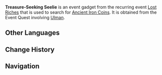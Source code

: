 {{Item Infobox
|title        = Treasure-Seeking Seelie
|id           = 220095
|image        = Item Treasure-Seeking Seelie (Treasures Under the Sea).png
|type         = Event Items
|invCategory  = Gadgets
|quality      = 4
|effect       = Reveals the presence of Ancient Iron Coins.
|description  = A Treasure-Seeking Seelie obtained from Ulman. It is said that it can move freely underwater, even though it doesn't look very energetic right now...
|source1      = [[Lost Riches]] Event
|event        = Lost Riches
|reusable     = Yes
|usage        = Quick Use
|memento      = No
}}
'''Treasure-Seeking Seelie''' is an event gadget from the recurring event [[Lost Riches]] that is used to search for [[Ancient Iron Coin]]s. It is obtained from the Event Quest involving [[Ulman]].

==Other Languages==
{{Other Languages|Transclude=Treasure-Seeking Seelie}}

==Change History==
{{Change History|4.3}}

==Navigation==
{{Gadget Navbox}}